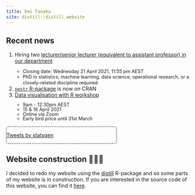 ```yaml
---
title: Emi Tanaka
site: distill::distill_website
---
```

<style>
d-appendix {
 display: none!important;
}
.twitter-border {
 border: 1px dashed black;
 width: 300px;
 border-radius: 5px;
}
</style>

## Recent news

<ol class="fa-ul">
</ul>
  <li><span class="fa-li"><i class="fas fa-university"></i></span>Hiring two [lecturer/senior lecturer (equivalent to assistant professor) in our department](https://careers.pageuppeople.com/513/cw/en/job/613511/lecturer-senior-lecturer-in-business-analytics)
</li>
<ul style="line-height:1.2;font-size:0.8rem;">
<li>Closing date: Wednesday 21 April 2021, 11:55 pm AEST</li>
<li>PhD in statistics, machine learning, data science, operational research, or a closely-related discipline required</li>
</ul>
  <li><span class="fa-li"><i class="fab fa-r-project"></i></span>[`nestr` R-package](https://github.com/emitanaka/nestr) is now on CRAN </li>
  <li><span class="fa-li"><i class="fas fa-code"></i></span>[Data visualisation with R workshop](https://statsoc.org.au/event-4191172)</li>
<ul style="line-height:1;font-size:0.8rem;">
  <li>9am - 12:30pm AEST</li>
  <li>15 & 16 April 2021</li>
  <li>Online via Zoom</li>
  <li>Early bird price until 31st March</li>
</ul>
</ol>

<div class="twitter-border">
<a class="twitter-timeline" data-height="400" data-width="300"  href="https://twitter.com/statsgen?ref_src=twsrc%5Etfw">Tweets by statsgen</a>
</div>
<script async src="https://platform.twitter.com/widgets.js" charset="utf-8"></script>

## Website construction 👷🏻‍♀

I decided to redo my website using the [distill](https://rstudio.github.io/distill/) R-package and so some parts of my website is in construction. If you are interested in the source code of this website, you can find it [here](https://github.com/emitanaka/emitanaka.github.io).